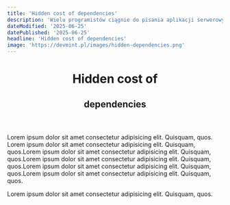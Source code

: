 ```yaml
---
title: 'Hidden cost of dependencies'
description: 'Wielu programistów ciągnie do pisania aplikacji serwerowych w Node.js z'
dateModified: '2025-06-25'
datePublished: '2025-06-25'
headline: 'Hidden cost of dependencies'
image: 'https://devmint.pl/images/hidden-dependencies.png'
---
```



<header className="text-theme-black dark:text-theme-white not-prose font-black">
  <h1 className="text-6xl uppercase">Hidden cost of</h1>
  <h2 className="text-8xl uppercase">dependencies</h2>
</header>

<p>
  Lorem ipsum dolor sit amet consectetur adipisicing elit. Quisquam, quos. Lorem ipsum dolor sit amet consectetur adipisicing
  elit. Quisquam, quos.Lorem ipsum dolor sit amet consectetur adipisicing elit. Quisquam, quos.Lorem ipsum dolor sit amet
  consectetur adipisicing elit. Quisquam, quos.Lorem ipsum dolor sit amet consectetur adipisicing elit. Quisquam, quos.Lorem ipsum
  dolor sit amet consectetur adipisicing elit. Quisquam, quos.
</p>

<ResponsiveImage
  className="rounded-lg transition-all duration-300 hover:scale-105"
  alt="Hidden cost of dependencies"
  src={cover}
/>

<p>Lorem ipsum dolor sit amet consectetur adipisicing elit. Quisquam, quos.</p>
